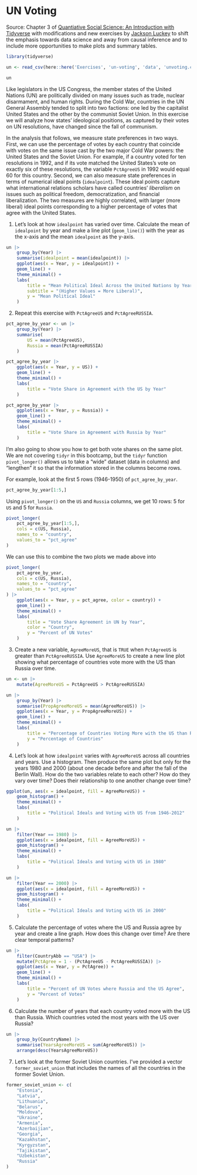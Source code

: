 # UN Voting

Source: Chapter 3 of [Quantiative Social Science: An Introduction with Tidyverse](https://press.princeton.edu/books/paperback/9780691222288/quantitative-social-science) with modifications and new exercises by [Jackson Luckey](www.jacksonmluckey.com) to shift the emphasis towards data science and away from causal inference and to include more opportunities to make plots and summary tables.

```r
library(tidyverse)

un <- read_csv(here::here('Exercises', 'un-voting', 'data', 'unvoting.csv'))

un
```

Like legislators in the US Congress, the member states of the United Nations (UN) are politically divided on many issues such as trade, nuclear disarmament, and human rights. During the Cold War, countries in the UN General Assembly tended to split into two factions: one led by the capitalist United States and the other by the communist Soviet Union. In this exercise we will analyze how states' ideological positions, as captured by their votes on UN resolutions, have changed since the fall of communism.

In the analysis that follows, we measure state preferences in two ways. First, we can use the percentage of votes by each country that coincide with votes on the same issue cast by the two major Cold War powers: the United States and the Soviet Union. For example, if a country voted for ten resolutions in 1992, and if its vote matched the United States's vote on exactly six of these resolutions, the variable `PctAgreeUS` in 1992 would equal 60 for this country. Second, we can also measure state preferences in terms of numerical ideal points (`idealpoint`). These ideal points capture what international relations scholars have called countries' _liberalism_ on issues such as political freedom, democratization, and financial liberalization. The two measures are highly correlated, with larger (more liberal) ideal points corresponding to a higher percentage of votes that agree with the United States.

1. Let's look at how `idealpoint` has varied over time. Calculate the mean of `idealpoint` by year and make a line plot (`geom_line()`) with the year as the x-axis and the mean `idealpoint` as the y-axis.

```r
un |>
    group_by(Year) |>
    summarise(idealpoint = mean(idealpoint)) |>
    ggplot(aes(x = Year, y = idealpoint)) +
    geom_line() +
    theme_minimal() +
    labs(
        title = "Mean Political Ideal Across the United Nations by Year",
        subtitle = "(Higher Values = More Liberal)",
        y = "Mean Political Ideal"
    )
```

2. Repeat this exercise with `PctAgreeUS` and `PctAgreeRUSSIA`.

```r
pct_agree_by_year <- un |>
    group_by(Year) |>
    summarise(
        US = mean(PctAgreeUS),
        Russia = mean(PctAgreeRUSSIA)
    )
```

```r
pct_agree_by_year |>
    ggplot(aes(x = Year, y = US)) +
    geom_line() +
    theme_minimal() +
    labs(
        title = "Vote Share in Agreement with the US by Year"
    )
```

```r
pct_agree_by_year |>
    ggplot(aes(x = Year, y = Russia)) +
    geom_line() +
    theme_minimal() +
    labs(
        title = "Vote Share in Agreement with Russia by Year"
    )
```

I'm also going to show you how to get both vote shares on the same plot. We are not covering `tidyr` in this bootcamp, but the `tidyr` function `pivot_longer()` allows us to take a "wide" dataset (data in columns) and "lengthen" it so that the information stored in the columns become rows.

For example, look at the first 5 rows (1946-1950) of `pct_agree_by_year`. 

```r
pct_agree_by_year[1:5,]
```

Using `pivot_longer()` on the `US` and `Russia` columns, we get 10 rows: 5 for `US` and 5 for `Russia`.

```r
pivot_longer(
    pct_agree_by_year[1:5,],
    cols = c(US, Russia),
    names_to = "country",
    values_to = "pct_agree"
)
```

We can use this to combine the two plots we made above into

```r
pivot_longer(
    pct_agree_by_year,
    cols = c(US, Russia),
    names_to = "country",
    values_to = "pct_agree"
) |>
    ggplot(aes(x = Year, y = pct_agree, color = country)) +
    geom_line() +
    theme_minimal() +
    labs(
        title = "Vote Share Agreement in UN by Year",
        color = "Country",
        y = "Percent of UN Votes"
    )
```

3. Create a new variable, `AgreeMoreUS`, that is `TRUE` when `PctAgreeUS` is greater than `PctAgreeRUSSIA`. Use `AgreeMoreUS` to create a new line plot showing what percentage of countries vote more with the US than Russia over time.

```r
un <- un |>
    mutate(AgreeMoreUS = PctAgreeUS > PctAgreeRUSSIA)
```

```r
un |>
    group_by(Year) |>
    summarise(PropAgreeMoreUS = mean(AgreeMoreUS)) |>
    ggplot(aes(x = Year, y = PropAgreeMoreUS)) +
    geom_line() +
    theme_minimal() +
    labs(
        title = "Percentage of Countries Voting More with the US than Russia by Year",
        y = "Percentage of Countries"
    )
```

4. Let's look at how `idealpoint` varies with `AgreeMoreUS` across all countries and years. Use a histogram. Then produce the same plot but only for the years 1980 and 2000 (about one decade before and after the fall of the Berlin Wall). How do the two variables relate to each other? How do they vary over time? Does their relationship to one another change over time?

```r
ggplot(un, aes(x = idealpoint, fill = AgreeMoreUS)) +
    geom_histogram() +
    theme_minimal() +
    labs(
        title = "Political Ideals and Voting with US from 1946-2012"
    )
```

```r
un |>
    filter(Year == 1980) |>
    ggplot(aes(x = idealpoint, fill = AgreeMoreUS)) +
    geom_histogram() +
    theme_minimal() +
    labs(
        title = "Political Ideals and Voting with US in 1980"
    )
```

```r
un |>
    filter(Year == 2000) |>
    ggplot(aes(x = idealpoint, fill = AgreeMoreUS)) +
    geom_histogram() +
    theme_minimal() +
    labs(
        title = "Political Ideals and Voting with US in 2000"
    )
```

5. Calculate the percentage of votes where the US and Russia agree by year and create a line graph. How does this change over time? Are there clear temporal patterns?

```r
un |>
    filter(CountryAbb == "USA") |>
    mutate(PctAgree = 1 - (PctAgreeUS - PctAgreeRUSSIA)) |>
    ggplot(aes(x = Year, y = PctAgree)) +
    geom_line() +
    theme_minimal() +
    labs(
        title = "Percent of UN Votes where Russia and the US Agree",
        y = "Percent of Votes"
    )
```

6. Calculate the number of years that each country voted more with the US than Russia. Which countries voted the most years with the US over Russia?

```r
un |>
    group_by(CountryName) |>
    summarise(YearsAgreeMoreUS = sum(AgreeMoreUS)) |>
    arrange(desc(YearsAgreeMoreUS))
```

7. Let's look at the former Soviet Union countries. I've provided a vector `former_soviet_union` that includes the names of all the countries in the former Soviet Union.

```r
former_soviet_union <- c(
    "Estonia",
    "Latvia",
    "Lithuania",
    "Belarus",
    "Moldova",
    "Ukraine",
    "Armenia",
    "Azerbaijian",
    "Georgia",
    "Kazakhstan",
    "Kyrgyzstan",
    "Tajikistan",
    "Uzbekistan",
    "Russia"
)
```

```r

```